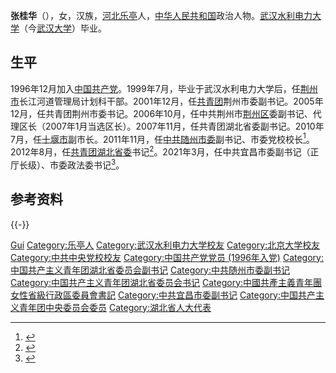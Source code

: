 {{Otheruses|other=名为张桂华的其他人物|张桂华}}

'''张桂华'''（{{bd|1976年|9月||catIdx=Zhang张}}），女，汉族，[[河北|河北]][[乐亭|乐亭]]人，[[中华人民共和国|中华人民共和国]]政治人物。[[武汉水利电力大学|武汉水利电力大学]]（今[[武汉大学|武汉大学]]）毕业。

== 生平 ==
1996年12月加入[[中国共产党|中国共产党]]。1999年7月，毕业于武汉水利电力大学后，任[[荆州市|荆州市]]长江河道管理局计划科干部。2001年12月，任[[中國共產主義青年團|共青团]]荆州市委副书记。2005年12月，任共青团荆州市委书记。2006年10月，任中共荆州市[[荆州区|荆州区]]委副书记、代理区长（2007年1月当选区长）。2007年11月，任共青团湖北省委副书记。2010年7月，任[[十堰市|十堰市]]副市长。2011年11月，任[[中共随州市委|中共随州市委]]副书记、市委党校校长<ref >{{cite web |url=http://district.ce.cn/newarea/sddy/201208/14/t20120814_23584109.shtml |title=朱厚伦调任襄阳市委副书记 张桂华接任团湖北省委书记 |publisher=中国经济网 |accessdate=2016-10-08 |archive-date=2020-08-09 |archive-url=https://web.archive.org/web/20200809043518/http://district.ce.cn/newarea/sddy/201208/14/t20120814_23584109.shtml }}</ref>。2012年8月，任[[共青团湖北省委|共青团湖北省委]]书记<ref>{{cite web|url=http://www.hb.xinhuanet.com/2012-12/20/c_114102013.htm|title=张桂华当选共青团湖北省第十三届委员会书记|publisher=新华网|date=|accessdate=2016-10-08|deadurl=yes|archiveurl=https://web.archive.org/web/20170114123010/http://www.hb.xinhuanet.com/2012-12/20/c_114102013.htm|archivedate=2017-01-14}}</ref>。2021年3月，任中共宜昌市委副书记（正厅长级）、市委政法委书记<ref>{{cite web|url=http://hb.china.com.cn/2021-03/21/content_41503457.htm|title=共青团湖北省委书记张桂华履新宜昌市委副书记、政法委书记|publisher=中国网|date=2021-03-21|accessdate=2021-03-22}}</ref>。

== 参考资料 ==
{{reflist}}

{{-}}
{{start box}}
{{s-civ}}
{{s-before|[[朱厚伦|朱厚伦]]}}
{{s-title|[[中国共产主义青年团湖北省委员会|中国共产主义青年团湖北省委员会]]书记|2012年8月－2021年3月}}
{{s-after|[[周森锋|周森锋]]}}
{{end box}}
{{中国政治人物小作品}}
{{各省级行政区团委书记}}

{{Authority control}}
{{DEFAULTSORT:Zhang张}}
[[Category:张姓|Gui]]
[[Category:乐亭人|Category:乐亭人]]
[[Category:武汉水利电力大学校友|Category:武汉水利电力大学校友]]
[[Category:北京大学校友|Category:北京大学校友]]
[[Category:中共中央党校校友|Category:中共中央党校校友]]
[[Category:中国共产党党员_(1996年入党)|Category:中国共产党党员 (1996年入党)]]
[[Category:中国共产主义青年团湖北省委员会副书记|Category:中国共产主义青年团湖北省委员会副书记]]
[[Category:中共随州市委副书记|Category:中共随州市委副书记]]
[[Category:中国共产主义青年团湖北省委员会书记|Category:中国共产主义青年团湖北省委员会书记]]
[[Category:中國共產主義青年團女性省級行政區委員會書記|Category:中國共產主義青年團女性省級行政區委員會書記]]
[[Category:中共宜昌市委副书记|Category:中共宜昌市委副书记]]
[[Category:中国共产主义青年团中央委员会委员|Category:中国共产主义青年团中央委员会委员]]
[[Category:湖北省人大代表|Category:湖北省人大代表]]